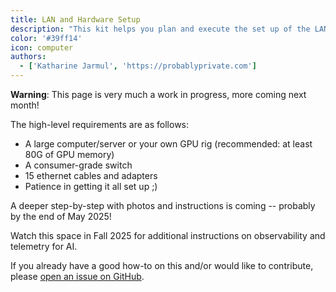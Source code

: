 ```yaml
---
title: LAN and Hardware Setup
description: "This kit helps you plan and execute the set up of the LAN and your GPU server/rig."
color: '#39ff14'
icon: computer
authors:
  - ['Katharine Jarmul', 'https://probablyprivate.com']
---
```


**Warning**: This page is very much a work in progress, more coming next month!

The high-level requirements are as follows:

- A large computer/server or your own GPU rig (recommended: at least 80G of GPU memory)
- A consumer-grade switch
- 15 ethernet cables and adapters
- Patience in getting it all set up ;)

A deeper step-by-step with photos and instructions is coming -- probably by the end of May 2025!

Watch this space in Fall 2025 for additional instructions on observability and telemetry for AI.

If you already have a good how-to on this and/or would like to contribute, please [open an issue on GitHub](https://github.com/feminist-ai/hardware-lan-setup).
